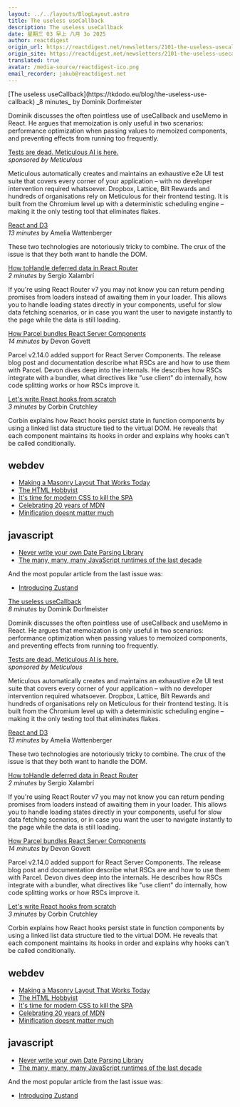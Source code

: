 ```yaml
---
layout: ../../layouts/BlogLayout.astro
title: The useless useCallback
description: The useless useCallback
date: 星期三 03 早上 八月 3o 2025
author: reactdigest
origin_url: https://reactdigest.net/newsletters/2101-the-useless-usecallback
origin_site: https://reactdigest.net/newsletters/2101-the-useless-usecallback
translated: true
avatar: /media-source/reactdigest-ico.png
email_recorder: jakub@reactdigest.net
---
```



<Reference
  client:only="react"
  title="The useless useCallback"
  url="https://reactdigest.net/newsletters/2101-the-useless-usecallback"
/>

<Detail client:only="react">
[The useless useCallback](https://tkdodo.eu/blog/the-useless-use-callback)  
_8 minutes_ by Dominik Dorfmeister

Dominik discusses the often pointless use of useCallback and useMemo in React. He argues that memoization is only useful in two scenarios: performance optimization when passing values to memoized components, and preventing effects from running too frequently.

[Tests are dead. Meticulous AI is here.](https://www.meticulous.ai/?utm_source=react_digest)  
_sponsored by Meticulous_

Meticulous automatically creates and maintains an exhaustive e2e UI test suite that covers every corner of your application – with no developer intervention required whatsoever. Dropbox, Lattice, Bilt Rewards and hundreds of organisations rely on Meticulous for their frontend testing. It is built from the Chromium level up with a deterministic scheduling engine – making it the only testing tool that eliminates flakes.

[React and D3](https://2019.wattenberger.com/blog/react-and-d3)  
_13 minutes_ by Amelia Wattenberger

These two technologies are notoriously tricky to combine. The crux of the issue is that they both want to handle the DOM.

[How toHandle deferred data in React Router](https://sergiodxa.com/tutorials/handle-deferred-data-in-react-router)  
_2 minutes_ by Sergio Xalambrí

If you're using React Router v7 you may not know you can return pending promises from loaders instead of awaiting them in your loader. This allows you to handle loading states directly in your components, useful for slow data fetching scenarios, or in case you want the user to navigate instantly to the page while the data is still loading.

[How Parcel bundles React Server Components](https://devongovett.me/blog/parcel-rsc.html)  
_14 minutes_ by Devon Govett

Parcel v2.14.0 added support for React Server Components. The release blog post and documentation describe what RSCs are and how to use them with Parcel. Devon dives deep into the internals. He describes how RSCs integrate with a bundler, what directives like "use client" do internally, how code splitting works or how RSCs improve it.

[Let's write React hooks from scratch](https://playfulprogramming.com/posts/react-write-hooks-from-scratch)  
_3 minutes_ by Corbin Crutchley

Corbin explains how React hooks persist state in function components by using a linked list data structure tied to the virtual DOM. He reveals that each component maintains its hooks in order and explains why hooks can't be called conditionally.

## webdev

- [Making a Masonry Layout That Works Today](https://css-tricks.com/making-a-masonry-layout-that-works-today/)
- [The HTML Hobbyist](https://www.htmlhobbyist.com/)
- [It's time for modern CSS to kill the SPA](https://www.jonoalderson.com/conjecture/its-time-for-modern-css-to-kill-the-spa/)
- [Celebrating 20 years of MDN](https://developer.mozilla.org/en-US/blog/mdn-turns-20/)
- [Minification doesnt matter much](https://gomakethings.com/minification-doesnt-matter-much/)

## javascript

- [Never write your own Date Parsing Library](https://www.zachleat.com/web/adventures-in-date-parsing/)
- [The many, many, many JavaScript runtimes of the last decade](https://buttondown.com/whatever_jamie/archive/the-many-many-many-javascript-runtimes-of-the-last-decade/)

And the most popular article from the last issue was:

- [Introducing Zustand](https://frontendmasters.com/blog/introducing-zustand/)

</Detail>

[The useless useCallback](https://tkdodo.eu/blog/the-useless-use-callback)  
_8 minutes_ by Dominik Dorfmeister

Dominik discusses the often pointless use of useCallback and useMemo in React. He argues that memoization is only useful in two scenarios: performance optimization when passing values to memoized components, and preventing effects from running too frequently.

[Tests are dead. Meticulous AI is here.](https://www.meticulous.ai/?utm_source=react_digest)  
_sponsored by Meticulous_

Meticulous automatically creates and maintains an exhaustive e2e UI test suite that covers every corner of your application – with no developer intervention required whatsoever. Dropbox, Lattice, Bilt Rewards and hundreds of organisations rely on Meticulous for their frontend testing. It is built from the Chromium level up with a deterministic scheduling engine – making it the only testing tool that eliminates flakes.

[React and D3](https://2019.wattenberger.com/blog/react-and-d3)  
_13 minutes_ by Amelia Wattenberger

These two technologies are notoriously tricky to combine. The crux of the issue is that they both want to handle the DOM.

[How toHandle deferred data in React Router](https://sergiodxa.com/tutorials/handle-deferred-data-in-react-router)  
_2 minutes_ by Sergio Xalambrí

If you're using React Router v7 you may not know you can return pending promises from loaders instead of awaiting them in your loader. This allows you to handle loading states directly in your components, useful for slow data fetching scenarios, or in case you want the user to navigate instantly to the page while the data is still loading.

[How Parcel bundles React Server Components](https://devongovett.me/blog/parcel-rsc.html)  
_14 minutes_ by Devon Govett

Parcel v2.14.0 added support for React Server Components. The release blog post and documentation describe what RSCs are and how to use them with Parcel. Devon dives deep into the internals. He describes how RSCs integrate with a bundler, what directives like "use client" do internally, how code splitting works or how RSCs improve it.

[Let's write React hooks from scratch](https://playfulprogramming.com/posts/react-write-hooks-from-scratch)  
_3 minutes_ by Corbin Crutchley

Corbin explains how React hooks persist state in function components by using a linked list data structure tied to the virtual DOM. He reveals that each component maintains its hooks in order and explains why hooks can't be called conditionally.

## webdev

- [Making a Masonry Layout That Works Today](https://css-tricks.com/making-a-masonry-layout-that-works-today/)
- [The HTML Hobbyist](https://www.htmlhobbyist.com/)
- [It's time for modern CSS to kill the SPA](https://www.jonoalderson.com/conjecture/its-time-for-modern-css-to-kill-the-spa/)
- [Celebrating 20 years of MDN](https://developer.mozilla.org/en-US/blog/mdn-turns-20/)
- [Minification doesnt matter much](https://gomakethings.com/minification-doesnt-matter-much/)

## javascript

- [Never write your own Date Parsing Library](https://www.zachleat.com/web/adventures-in-date-parsing/)
- [The many, many, many JavaScript runtimes of the last decade](https://buttondown.com/whatever_jamie/archive/the-many-many-many-javascript-runtimes-of-the-last-decade/)

And the most popular article from the last issue was:

- [Introducing Zustand](https://frontendmasters.com/blog/introducing-zustand/)

